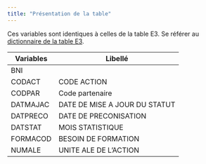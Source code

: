 ```yaml
---
title: "Présentation de la table"
---
```


Ces variables sont identiques à celles de la table E3. Se référer au [dictionnaire de la table E3](FHS/E3/Dico_FHS_E3/E3_dictionnaire.qmd).

| Variables | Libellé                       |
|-----------|-------------------------------|
| BNI       |                               |
| CODACT    | CODE ACTION                   |
| CODPAR    | Code partenaire               |
| DATMAJAC  | DATE DE MISE A JOUR DU STATUT |
| DATPRECO  | DATE DE PRECONISATION         |
| DATSTAT   | MOIS STATISTIQUE              |
| FORMACOD  | BESOIN DE FORMATION           |
| NUMALE    | UNITE ALE DE L'ACTION         |
